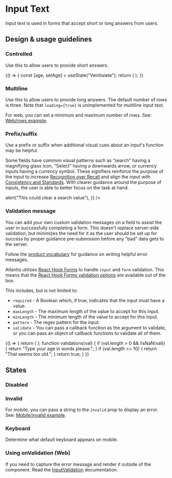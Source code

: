 
<Meta
  title="Components/Forms and Inputs/InputText/Docs"
  component={InputText}
/>

# Input Text

Input text is used in forms that accept short or long answers from users.

## Design & usage guidelines

### Controlled

Use this to allow users to provide short answers.

<Canvas>
  {() => {
    const [age, setAge] = useState("Veintisiete");
    return (
      <InputText
        value={age}
        onChange={setAge}
        name="age"
        placeholder="Age in words"
      />
    );
  }}
</Canvas>

### Multiline

Use this to allow users to provide long answers. The default number of rows is
three. Note that `loading={true}` is unimplemented for multiline input text.

For web, you can set a minimum and maximum number of rows. See:
[Web/rows example](?path=/story/components-forms-and-inputs-inputtext-web--multiline).

<Canvas>
  <InputText
    multiline={true}
    placeholder="Describe your age"
    name="describeAge"
  />
</Canvas>

### Prefix/suffix

Use a prefix or suffix when additional visual cues about an input's function may
be helpful.

Some fields have common visual patterns such as “search” having a magnifying
glass icon, “Select” having a downwards arrow, or currency inputs having a
currency symbol. These signifiers reinforce the purpose of the input to increase
[Recognition over Recall](https://www.nngroup.com/articles/ten-usability-heuristics/)
and align the input with
[Consistency and Standards](https://www.nngroup.com/articles/ten-usability-heuristics/).
With clearer guidance around the purpose of inputs, the user is able to better
focus on the task at hand.

<Canvas>
  <Content>
    <InputText
      defaultValue="1,000,000"
      placeholder="Invoice Total"
      prefix={{ label: "$", icon: "invoice" }}
      suffix={{ label: ".00" }}
    />
    <InputText
      placeholder="Search"
      prefix={{ icon: "search" }}
      suffix={{
        icon: "cross",
        ariaLabel: "clear search",
        onClick: () => alert("This could clear a search value"),
      }}
    />
  </Content>
</Canvas>

### Validation message

You can add your own custom validation messages on a field to assist the user in
successfully completing a form. This doesn't _replace_ server-side validation,
but minimizes the need for it as the user should be set up for success by proper
guidance pre-submission before any "bad" data gets to the server.

Follow the
[product vocabulary](../?path=/docs/content-product-vocabulary--page#general-phrasing)
for guidance on writing helpful error messages.

Atlantis utilizes [React Hook Forms](https://react-hook-form.com/) to handle
`input` and `form` validation. This means that the
[React Hook Forms validation options](https://react-hook-form.com/api#register)
are available out of the box.

This includes, but is not limited to:

- `required` - A Boolean which, if true, indicates that the input must have a
  value.
- `maxLength` - The maximum length of the value to accept for this input.
- `minLength` - The minimum length of the value to accept for this input.
- `pattern` - The regex pattern for the input.
- `validate` - You can pass a callback function as the argument to validate, or
  you can pass an object of callback functions to validate all of them.

<Canvas>
  {() => {
    return (
      <InputText
        name="age"
        placeholder="What's your age"
        validations={{
          required: {
            value: true,
            message: "You have to tell us your age",
          },
          validate: validations,
        }}
      />
    );
    function validations(val) {
      if (val.length > 0 && !isNaN(val)) {
        return "Type your age in words please.";
      }
      if (val.length >= 10) {
        return "That seems too old.";
      }
      return true;
    }
  }}
</Canvas>

## States

### Disabled

<Canvas>
  <InputText
    placeholder="Credit card"
    value="**** **** **** 1234"
    disabled={true}
    name="creditCard"
  />
</Canvas>

### Invalid

For mobile, you can pass a string to the `invalid` prop to display an error.
See:
[Mobile/invalid example](?path=/story/components-forms-and-inputs-inputtext-mobile--invalid).

<Canvas>
  <InputText
    placeholder="Email"
    value="atlantis"
    invalid={true}
    name="emailAddress"
  />
</Canvas>

### Keyboard

Determine what default keyboard appears on mobile.

<Canvas>
  <InputText
    placeholder="Describe your age"
    name="describeAge"
    keyboard="numeric"
  />
</Canvas>

### Using onValidation (Web)

If you need to capture the error message and render it outside of the component.
Read the
[InputValidation](../?path=/docs/components-forms-and-inputs-inputvalidation--input-validation)
documentation.
